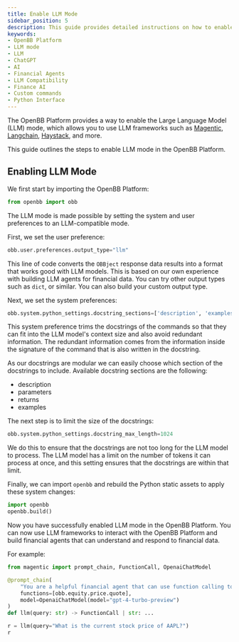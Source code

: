 ```yaml
---
title: Enable LLM Mode
sidebar_position: 5
description: This guide provides detailed instructions on how to enable LLM mode in the OpenBB Platform.
keywords:
- OpenBB Platform
- LLM mode
- LLM
- ChatGPT
- AI
- Financial Agents
- LLM Compatibility
- Finance AI
- Custom commands
- Python Interface
---
```



<HeadTitle title="Enable LLM Mode - How-To | OpenBB Platform Docs" />

The OpenBB Platform provides a way to enable the Large Language Model (LLM) mode, which allows you to use LLM frameworks such as [Magentic](https://github.com/jackmpcollins/magentic), [Langchain](https://github.com/langchain-ai/langchain), [Haystack](https://github.com/deepset-ai/haystack), and more.

This guide outlines the steps to enable LLM mode in the OpenBB Platform.

## Enabling LLM Mode

We first start by importing the OpenBB Platform:

```python
from openbb import obb
```

The LLM mode is made possible by setting the system and user preferences to an LLM-compatible mode.

First, we set the user preference:

```python
obb.user.preferences.output_type="llm"
```

This line of code converts the `OBBject` response data results into a format that works good with LLM models. This is based on our own experience with building LLM agents for financial data. You can try other output types such as `dict`, or similar. You can also build your custom output type.

Next, we set the system preferences:

```python
obb.system.python_settings.docstring_sections=['description', 'examples']
```

This system preference trims the docstrings of the commands so that they can fit into the LLM model's context size and also avoid redundant information. The redundant information comes from the information inside the signature of the command that is also written in the docstring.

As our docstrings are modular we can easily choose which section of the docstrings to include. Available docstring sections are the following:

- description
- parameters
- returns
- examples

The next step is to limit the size of the docstrings:

```python
obb.system.python_settings.docstring_max_length=1024
```

We do this to ensure that the docstrings are not too long for the LLM model to process. The LLM model has a limit on the number of tokens it can process at once, and this setting ensures that the docstrings are within that limit.

Finally, we can import `openbb` and rebuild the Python static assets to apply these system changes:

```python
import openbb
openbb.build()
```

Now you have successfully enabled LLM mode in the OpenBB Platform. You can now use LLM frameworks to interact with the OpenBB Platform and build financial agents that can understand and respond to financial data.

For example:

```python
from magentic import prompt_chain, FunctionCall, OpenaiChatModel

@prompt_chain(
    "You are a helpful financial agent that can use function calling to retrieve data.\nUser Query: {query}",
    functions=[obb.equity.price.quote],
    model=OpenaiChatModel(model="gpt-4-turbo-preview")
)
def llm(query: str) -> FunctionCall | str: ...

r = llm(query="What is the current stock price of AAPL?")
r
```

